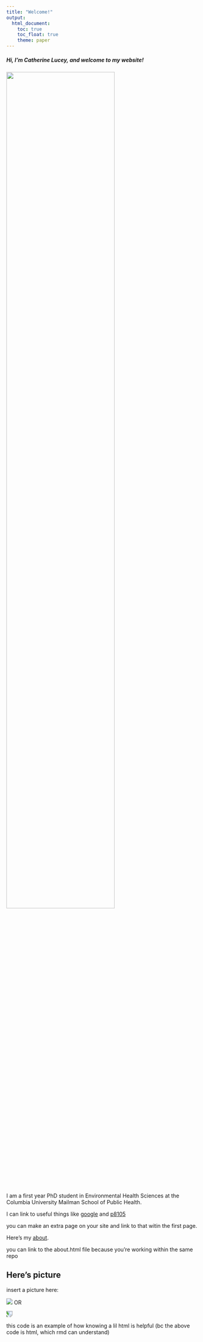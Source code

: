 ```yaml
---
title: "Welcome!"
output: 
  html_document:
    toc: true
    toc_float: true
    theme: paper
---
```


##### Hi, I'm Catherine Lucey, and welcome to my website! 

<img src="images/mia.jpeg" style="width:75%">

I am a first year PhD student in Environmental Health Sciences at the Columbia University Mailman School of Public Health. 


I can link to useful things like [google](https://www.google.com/) and [p8105](https://www.p8105.com/index.html)

you can make an extra page on your site and link to that witin the first page. 

Here's my [about](about.html).

you can link to the about.html file because you're working within the same repo

## Here's  picture

insert a picture here:

![](images/mia.jpeg)
OR

<img src="images/mia.jpeg" style="transform:rotate(90deg)">

this code is an example of how knowing a lil html is helpful (bc the above code is html, which rmd can understand)




